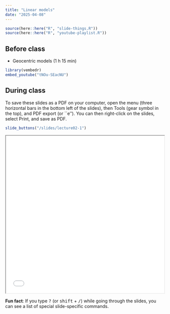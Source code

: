 ```yaml
---
title: "Linear models"
date: "2025-04-08"
---
```


```r
source(here::here("R", "slide-things.R"))
source(here::here("R", "youtube-playlist.R"))
```

## Before class

- <i class="fab fa-youtube"></i> Geocentric models (1 h 15 min)

```r
library(vembedr)
embed_youtube("tNOu-SEacNU")
```

## During class

To save these slides as a PDF on your computer, open the menu (three horizontal bars in the bottom left of the slides), then Tools (gear symbol in the top), and PDF export (or ``e''). You can then right-click on the slides, select Print, and save as PDF. 

```r
slide_buttons("/slides/lecture02-1")
```

<iframe src="/slides/lecture02-1.html" width="100%" height="500px"></iframe>

:::{.callout-tip}
**Fun fact**: If you type <kbd>?</kbd> (or <kbd>shift</kbd> + <kbd>/</kbd>) while going through the slides, you can see a list of special slide-specific commands.
:::

